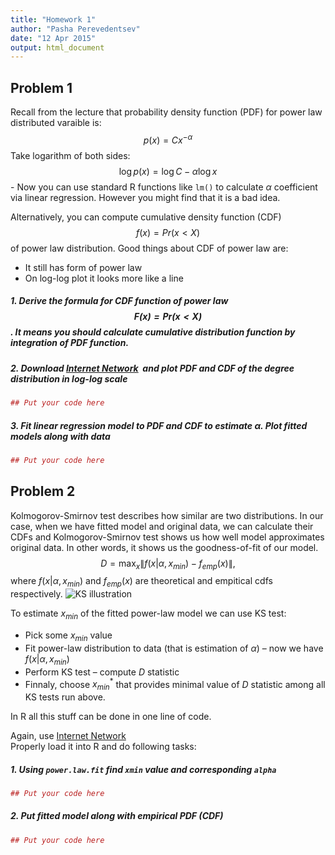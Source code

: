 ```yaml
---
title: "Homework 1"
author: "Pasha Perevedentsev"
date: "12 Apr 2015"
output: html_document
---
```


## Problem 1

Recall from the lecture that probability density function (PDF) for power law distributed varaible is: $$p(x) = Cx^{-\alpha}$$
Take logarithm of both sides: $$\log{p(x)} = \log{C} - \alpha \log{x}$$
- Now you can use standard R functions like `lm()` to calculate $\alpha$ coefficient via linear regression. However you might find that it is a bad idea. 

Alternatively, you can compute cumulative density function (CDF) $$f(x) = Pr(x < X)$$ of power law distribution. Good things about CDF of power law are:

* It still has form of power law
* On log-log plot it looks more like a line

##### 1. Derive the formula for CDF function of power law $$F(x) = Pr(x < X)$$. It means you should calculate cumulative distribution function by integration of PDF function.


##### 2. Download  [Internet Network](https://sites.google.com/site/cxnets/research222) \ and plot PDF and CDF of the degree distribution in log-log scale
```r
## Put your code here

```

##### 3. Fit linear regression model to PDF and CDF to estimate $\alpha$. Plot fitted models along with data
```r
## Put your code here

```

## Problem 2

Kolmogorov-Smirnov test describes how similar are two distributions. In our case, when we have fitted model and original data, we can calculate their CDFs and Kolmogorov-Smirnov test shows us how well model approximates original data. In other words, it shows us the goodness-of-fit of our model. $$D = \max_{x} \|f(x|\alpha,x_{min}) - f_{emp}(x)\|\text{,}$$ where $f(x|\alpha,x_{min})$ and $f_{emp}(x)$ are theoretical and empitical cdfs respectively.
![KS illustration](http://de.mathworks.com/help/releases/R2015a/stats/kstest_plot3.png)

To estimate $x_{min}$ of the fitted power-law model we can use KS test: 

* Pick some $x_{min}$ value
* Fit power-law distribution to data (that is estimation of $\alpha$) -- now we have $f(x|\alpha,x_{min})$
* Perform KS test -- compute $D$ statistic
* Finnaly, choose $x_{min}^*$ that provides minimal value of $D$ statistic among all KS tests run above. 

In R all this stuff can be done in one line of code.

Again, use [Internet Network](https://sites.google.com/site/cxnets/research222) \
Properly load it into R and do following tasks:

##### 1. Using `power.law.fit` find `xmin` value and corresponding `alpha`
```r
## Put your code here

```
##### 2. Put fitted model along with empirical PDF (CDF)
```r
## Put your code here

```
